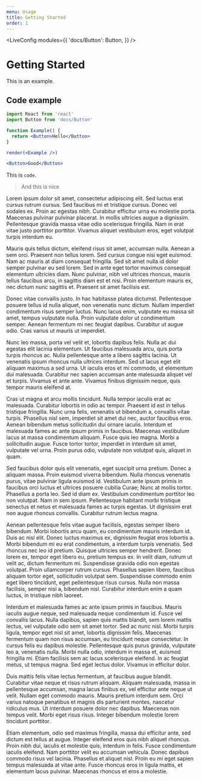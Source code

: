 ```yaml
---
menu: Usage
title: Getting Started
order: 1
---
```



<LiveConfig
  modules={{
    'docs/Button': Button,
  }}
/>

# Getting Started

This is an example.

## Code example

```jsx live noInline
import React from 'react'
import Button from 'docs/Button'

function Example() {
  return <Button>Hello</Button>
}

render(<Example />)
```

```jsx
<Button>Good</Button>
```

This is `code`.

> And this is nice

Lorem ipsum dolor sit amet, consectetur adipiscing elit. Sed luctus erat cursus rutrum cursus. Sed faucibus mi et tristique cursus. Donec vel sodales ex. Proin ac egestas nibh. Curabitur efficitur urna eu molestie porta. Maecenas pulvinar pulvinar placerat. In mollis ultricies augue a dignissim. Pellentesque gravida massa vitae odio scelerisque fringilla. Nam in erat vitae justo porttitor porttitor. Vivamus aliquet vestibulum eros, eget volutpat turpis interdum eu.

Mauris quis tellus dictum, eleifend risus sit amet, accumsan nulla. Aenean a sem orci. Praesent non tellus lorem. Sed cursus congue nisi eget euismod. Nam ac mauris at diam consequat fringilla. Sed sit amet nulla id dolor semper pulvinar eu sed lorem. Sed in ante eget tortor maximus consequat elementum ultricies diam. Nunc pulvinar, nibh vel ultrices rhoncus, mauris tellus faucibus arcu, in sagittis diam est et nisi. Proin elementum mauris ex, nec dictum nunc sagittis et. Praesent sit amet facilisis est.

Donec vitae convallis justo. In hac habitasse platea dictumst. Pellentesque posuere tellus id nulla aliquet, non venenatis nunc dictum. Nullam imperdiet condimentum risus semper luctus. Nunc lacus enim, vulputate eu massa sit amet, tempus vulputate nulla. Proin vulputate dolor ut condimentum semper. Aenean fermentum mi nec feugiat dapibus. Curabitur ut augue odio. Cras varius ut mauris ut imperdiet.

Nunc leo massa, porta vel velit et, lobortis dapibus felis. Nulla ac dui egestas elit lacinia elementum. Ut faucibus malesuada arcu, quis porta turpis rhoncus ac. Nulla pellentesque ante a libero sagittis lacinia. Ut venenatis ipsum rhoncus nulla ultrices interdum. Sed ut lacus eget elit aliquam maximus a sed urna. Ut iaculis eros et mi commodo, ut elementum dui malesuada. Curabitur nec sapien accumsan ante malesuada aliquet vel et turpis. Vivamus et ante ante. Vivamus finibus dignissim neque, quis tempor mauris eleifend at.

Cras ut magna et arcu mollis tincidunt. Nulla tempor iaculis erat ac malesuada. Curabitur lobortis in odio ac tempor. Praesent id est in tellus tristique fringilla. Nunc urna felis, venenatis ut bibendum a, convallis vitae turpis. Phasellus nisl sem, imperdiet sit amet dui nec, auctor faucibus eros. Aenean bibendum metus sollicitudin dui ornare iaculis. Interdum et malesuada fames ac ante ipsum primis in faucibus. Maecenas vestibulum lacus at massa condimentum aliquam. Fusce quis leo magna. Morbi a sollicitudin augue. Fusce tortor tortor, imperdiet in interdum sit amet, vulputate vel urna. Proin purus odio, vulputate non volutpat quis, aliquet in quam.

Sed faucibus dolor quis elit venenatis, eget suscipit urna pretium. Donec a aliquam massa. Proin euismod viverra bibendum. Nulla rhoncus venenatis purus, vitae pulvinar ligula euismod id. Vestibulum ante ipsum primis in faucibus orci luctus et ultrices posuere cubilia Curae; Nunc at mollis tortor. Phasellus a porta leo. Sed id diam ex. Vestibulum condimentum porttitor leo non volutpat. Nam in sem ipsum. Pellentesque habitant morbi tristique senectus et netus et malesuada fames ac turpis egestas. Ut dignissim erat non augue rhoncus convallis. Curabitur rutrum lectus magna.

Aenean pellentesque felis vitae augue facilisis, egestas semper libero bibendum. Morbi lobortis arcu quam, eu condimentum mauris interdum id. Duis ac nisl elit. Donec luctus maximus ex, dignissim feugiat eros lobortis a. Morbi bibendum mi eu erat condimentum, a interdum turpis venenatis. Sed rhoncus nec leo id pretium. Quisque ultricies semper hendrerit. Donec lorem ex, tempor eget libero eu, pretium tempus ex. In velit diam, rutrum ut velit ac, dictum fermentum mi. Suspendisse gravida odio non egestas volutpat. Proin ullamcorper rutrum cursus. Phasellus sapien libero, faucibus aliquam tortor eget, sollicitudin volutpat sem. Suspendisse commodo enim eget libero tincidunt, eget pellentesque risus cursus. Nulla non massa facilisis, semper nisi a, bibendum nisl. Curabitur interdum enim a quam luctus, in tristique nibh laoreet.

Interdum et malesuada fames ac ante ipsum primis in faucibus. Mauris iaculis augue neque, sed malesuada neque condimentum id. Fusce vel convallis lacus. Nulla dapibus, sapien quis mattis blandit, sem lorem mattis lectus, vel vulputate odio sem sit amet tortor. Sed ac nunc nisl. Morbi turpis ligula, tempor eget nisl sit amet, lobortis dignissim felis. Maecenas fermentum quam non risus accumsan, eu tincidunt neque consectetur. In cursus felis eu dapibus molestie. Pellentesque quis purus gravida, vulputate leo a, venenatis nulla. Morbi nulla odio, interdum in massa et, euismod fringilla mi. Etiam facilisis sem ac lacus scelerisque eleifend. In ac feugiat metus, ut tempus magna. Sed eget lectus dolor. Vivamus in efficitur dolor.

Duis mattis felis vitae lectus fermentum, at faucibus augue blandit. Curabitur vitae neque et risus rutrum aliquam. Aliquam malesuada, massa in pellentesque accumsan, magna lacus finibus ex, vel efficitur ante neque ut velit. Nullam eget commodo mauris. Mauris pretium interdum sem. Orci varius natoque penatibus et magnis dis parturient montes, nascetur ridiculus mus. Ut interdum posuere dolor nec dapibus. Maecenas non tempus velit. Morbi eget risus risus. Integer bibendum molestie lorem tincidunt porttitor.

Etiam elementum, odio sed maximus fringilla, massa dui efficitur ante, sed dictum est tellus at augue. Integer eleifend eros quis nibh aliquet rhoncus. Proin nibh dui, iaculis et molestie quis, interdum in felis. Fusce condimentum iaculis eleifend. Nam porttitor velit eu accumsan vehicula. Donec dapibus commodo risus vel lacinia. Phasellus et aliquet nisl. Proin eu mi eget sapien tempus malesuada at vitae ante. Fusce rhoncus eros in ligula mattis, et elementum lacus pulvinar. Maecenas rhoncus et eros a molestie.
